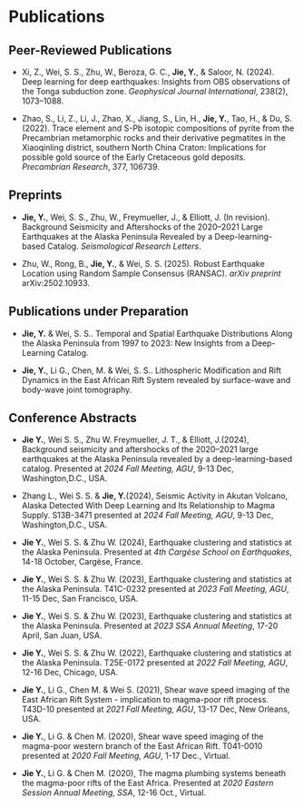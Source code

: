 # Publications

## Peer-Reviewed Publications

- Xi, Z., Wei, S. S., Zhu, W., Beroza, G. C., **Jie, Y.**, & Saloor, N. (2024). Deep learning for deep earthquakes: Insights from OBS observations of the Tonga subduction zone. *Geophysical Journal International*, 238(2), 1073–1088.

- Zhao, S., Li, Z., Li, J., Zhao, X., Jiang, S., Lin, H., **Jie, Y.**, Tao, H., & Du, S. (2022). Trace element and S-Pb isotopic compositions of pyrite from the Precambrian metamorphic rocks and their derivative pegmatites in the Xiaoqinling district, southern North China Craton: Implications for possible gold source of the Early Cretaceous gold deposits. *Precambrian Research*, 377, 106739.

## Preprints

- **Jie, Y.**, Wei, S. S., Zhu, W., Freymueller, J., & Elliott, J. (In revision). Background Seismicity and Aftershocks of the 2020–2021 Large Earthquakes at the Alaska Peninsula Revealed by a Deep-learning-based Catalog. *Seismological Research Letters*.

- Zhu, W., Rong, B., **Jie, Y.**, & Wei, S. S. (2025). Robust Earthquake Location using Random Sample Consensus (RANSAC). *arXiv preprint* arXiv:2502.10933.

## Publications under Preparation

- **Jie, Y.** & Wei, S. S.. Temporal and Spatial Earthquake Distributions Along the Alaska Peninsula from 1997 to 2023: New Insights from a Deep-Learning Catalog.

- **Jie, Y.**, Li G., Chen, M. & Wei, S. S.. Lithospheric Modification and Rift Dynamics in the East African Rift System revealed by surface-wave and body-wave joint tomography.  

## Conference Abstracts

- **Jie Y.**, Wei S. S., Zhu W. Freymueller, J. T., & Elliott, J.(2024), Background seismicity and aftershocks of the 2020–2021 large earthquakes at the Alaska Peninsula revealed by a deep-learning-based catalog. Presented at *2024 Fall Meeting, AGU*, 9-13 Dec, Washington,D.C., USA.

- Zhang L., Wei S. S. & **Jie, Y.**(2024), Seismic Activity in Akutan Volcano, Alaska Detected With Deep Learning and Its Relationship to Magma Supply. S13B-3471 presented at *2024 Fall Meeting, AGU*, 9-13 Dec, Washington,D.C., USA.

- **Jie Y.**, Wei S. S. & Zhu W. (2024), Earthquake clustering and statistics at the Alaska Peninsula. Presented at *4th Cargèse School on Earthquakes*, 14-18 October, Cargèse, France.

- **Jie Y.**, Wei S. S. & Zhu W. (2023), Earthquake clustering and statistics at the Alaska Peninsula. T41C-0232 presented at *2023 Fall Meeting, AGU*, 11-15 Dec, San Francisco, USA.

- **Jie Y.**, Wei S. S. & Zhu W. (2023), Earthquake clustering and statistics at the Alaska Peninsula. Presented at *2023 SSA Annual Meeting*, 17-20 April, San Juan, USA.

- **Jie Y.**, Wei S. S. & Zhu W. (2022), Earthquake clustering and statistics at the Alaska Peninsula. T25E-0172 presented at *2022 Fall Meeting, AGU*, 12-16 Dec, Chicago, USA.

- **Jie Y.**, Li G., Chen M. & Wei S. (2021), Shear wave speed imaging of the East African Rift System - implication to magma-poor rift process. T43D-10 presented at *2021 Fall Meeting, AGU*, 13-17 Dec, New Orleans, USA.

- **Jie Y.**, Li G. & Chen M. (2020), Shear wave speed imaging of the magma-poor western branch of the East African Rift. T041-0010 presented at *2020 Fall Meeting, AGU*, 1-17 Dec., Virtual.

- **Jie Y.**, Li G. & Chen M. (2020), The magma plumbing systems beneath the magma-poor rifts of the East Africa. Presented at *2020 Eastern Session Annual Meeting, SSA*, 12-16 Oct., Virtual.